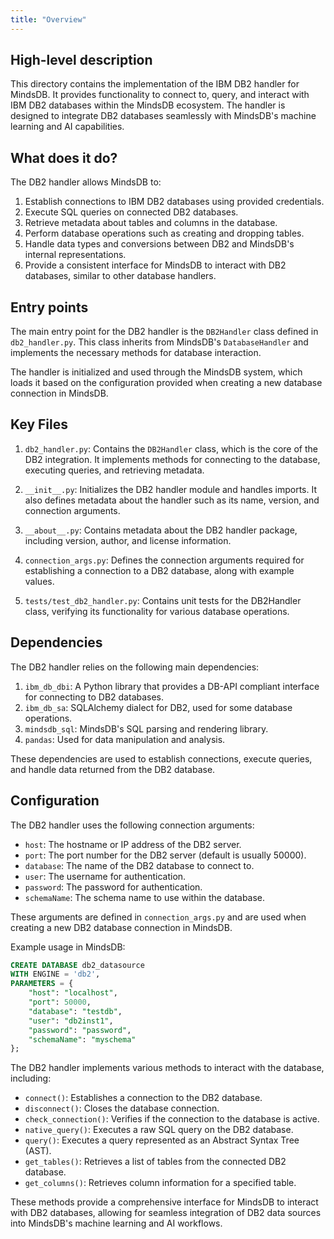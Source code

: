 ```yaml
---
title: "Overview"
---
```


## High-level description
This directory contains the implementation of the IBM DB2 handler for MindsDB. It provides functionality to connect to, query, and interact with IBM DB2 databases within the MindsDB ecosystem. The handler is designed to integrate DB2 databases seamlessly with MindsDB's machine learning and AI capabilities.

## What does it do?
The DB2 handler allows MindsDB to:
1. Establish connections to IBM DB2 databases using provided credentials.
2. Execute SQL queries on connected DB2 databases.
3. Retrieve metadata about tables and columns in the database.
4. Perform database operations such as creating and dropping tables.
5. Handle data types and conversions between DB2 and MindsDB's internal representations.
6. Provide a consistent interface for MindsDB to interact with DB2 databases, similar to other database handlers.

## Entry points
The main entry point for the DB2 handler is the `DB2Handler` class defined in `db2_handler.py`. This class inherits from MindsDB's `DatabaseHandler` and implements the necessary methods for database interaction.

The handler is initialized and used through the MindsDB system, which loads it based on the configuration provided when creating a new database connection in MindsDB.

## Key Files
1. `db2_handler.py`: Contains the `DB2Handler` class, which is the core of the DB2 integration. It implements methods for connecting to the database, executing queries, and retrieving metadata.

2. `__init__.py`: Initializes the DB2 handler module and handles imports. It also defines metadata about the handler such as its name, version, and connection arguments.

3. `__about__.py`: Contains metadata about the DB2 handler package, including version, author, and license information.

4. `connection_args.py`: Defines the connection arguments required for establishing a connection to a DB2 database, along with example values.

5. `tests/test_db2_handler.py`: Contains unit tests for the DB2Handler class, verifying its functionality for various database operations.

## Dependencies
The DB2 handler relies on the following main dependencies:

1. `ibm_db_dbi`: A Python library that provides a DB-API compliant interface for connecting to DB2 databases.
2. `ibm_db_sa`: SQLAlchemy dialect for DB2, used for some database operations.
3. `mindsdb_sql`: MindsDB's SQL parsing and rendering library.
4. `pandas`: Used for data manipulation and analysis.

These dependencies are used to establish connections, execute queries, and handle data returned from the DB2 database.

## Configuration
The DB2 handler uses the following connection arguments:

- `host`: The hostname or IP address of the DB2 server.
- `port`: The port number for the DB2 server (default is usually 50000).
- `database`: The name of the DB2 database to connect to.
- `user`: The username for authentication.
- `password`: The password for authentication.
- `schemaName`: The schema name to use within the database.

These arguments are defined in `connection_args.py` and are used when creating a new DB2 database connection in MindsDB.

Example usage in MindsDB:

```sql
CREATE DATABASE db2_datasource
WITH ENGINE = 'db2',
PARAMETERS = {
    "host": "localhost",
    "port": 50000,
    "database": "testdb",
    "user": "db2inst1",
    "password": "password",
    "schemaName": "myschema"
};
```

The DB2 handler implements various methods to interact with the database, including:

- `connect()`: Establishes a connection to the DB2 database.
- `disconnect()`: Closes the database connection.
- `check_connection()`: Verifies if the connection to the database is active.
- `native_query()`: Executes a raw SQL query on the DB2 database.
- `query()`: Executes a query represented as an Abstract Syntax Tree (AST).
- `get_tables()`: Retrieves a list of tables from the connected DB2 database.
- `get_columns()`: Retrieves column information for a specified table.

These methods provide a comprehensive interface for MindsDB to interact with DB2 databases, allowing for seamless integration of DB2 data sources into MindsDB's machine learning and AI workflows.